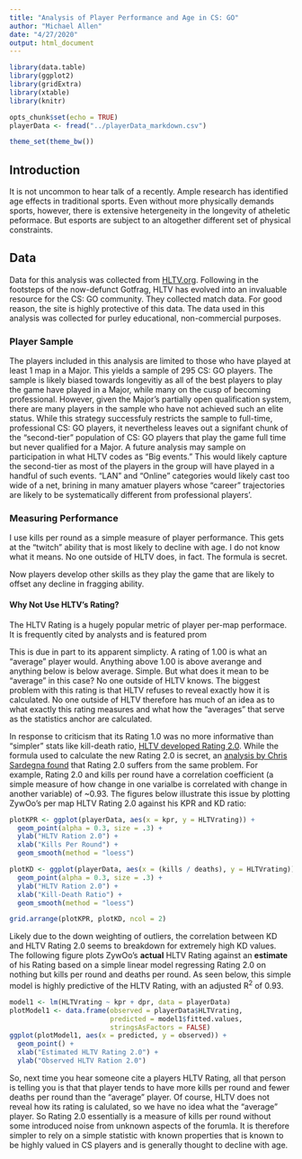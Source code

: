 ```yaml
---
title: "Analysis of Player Performance and Age in CS: GO"
author: "Michael Allen"
date: "4/27/2020"
output: html_document
---
```


```r
library(data.table)
library(ggplot2)
library(gridExtra)
library(xtable)
library(knitr)

opts_chunk$set(echo = TRUE)
playerData <- fread("../playerData_markdown.csv")

theme_set(theme_bw())
```

## Introduction

It is not uncommon to hear talk of a recently. Ample research has identified age effects in traditional sports. Even without more physically demands sports, however, there is extensive hetergeneity in the longevity of atheletic peformace. But esports are subject to an altogether different set of physical constraints. 

## Data

Data for this analysis was collected from [HLTV.org](http:s//www.HLTV.org). Following in the footsteps of the now-defunct Gotfrag, HLTV has evolved into an invaluable resource for the CS: GO community. They collected match data. For good reason, the site is highly protective of this data. The data used in this analysis was collected for purley educational, non-commercial purposes.


### Player Sample
The players included in this analysis are limited to those who have played at least 1 map in a Major. This yields a sample of 295 CS: GO players. The sample is likely biased towards longevitiy as all of the best players to play the game have played in a Major, while many on the cusp of becoming professional. However, given the Major's partially open qualification system, there are many players in the sample who have not achieved such an elite status. While this strategy successfuly restricts the sample to full-time, professional CS: GO players, it nevertheless leaves out a signifant chunk of the "second-tier" population of CS: GO players that play the game full time but never qualified for a Major. A future analysis may sample on participation in what HLTV codes as "Big events." This would likely capture the second-tier as most of the players in the group will have played in a handful of such events. "LAN" and "Online" categories would likely cast too wide of a net, brining in many amatuer players whose "career" trajectories are likely to be systematically different from professional players'.

### Measuring Performance
I use kills per round as a simple measure of player performance. This gets at the "twitch" ability that is most likely to decline with age. I do not know what it means. No one outside of HLTV does, in fact. The formula is secret.

Now players develop other skills as they play the game that are likely to offset any decline in fragging ability.

#### Why Not Use HLTV's Rating?

The HLTV Rating is a hugely popular metric of player per-map performace. It is frequently cited by analysts and is featured prom

This is due in part to its apparent simplicty. A rating of 1.00 is what an "average" player would. Anything above 1.00 is above averange and anything below is below average. Simple. But what does it mean to be "average" in this case? No one outside of HLTV knows. The biggest problem with this rating is that HLTV refuses to reveal exactly how it is calculated. No one outside of HLTV therefore has much of an idea as to what exactly this rating measures and what how the "averages" that serve as the statistics anchor are calculated.

In response to criticism that its Rating 1.0 was no more informative than "simpler" stats like kill-death ratio, [HLTV developed Rating 2.0](https://www.hltv.org/news/20695/introducing-rating-20). While the formula used to calculate the new Rating 2.0 is secret, an [analysis by Chris Sardegna found](https://chrissardegna.com/blog/problems-with-csgo-rating-systems/) that Rating 2.0 suffers from the same problem. For example, Rating 2.0 and kills per round have a correlation coefficient (a simple measure of how change in one varialbe is correlated with change in another variable) of ~0.93. The figures below illustrate this issue by plotting ZywOo's per map HLTV Rating 2.0 against his KPR and KD ratio:

```r
plotKPR <- ggplot(playerData, aes(x = kpr, y = HLTVrating)) +
  geom_point(alpha = 0.3, size = .3) +
  ylab("HLTV Ration 2.0") +
  xlab("Kills Per Round") +
  geom_smooth(method = "loess")

plotKD <- ggplot(playerData, aes(x = (kills / deaths), y = HLTVrating)) +
  geom_point(alpha = 0.3, size = .3) +
  ylab("HLTV Ration 2.0") +
  xlab("Kill-Death Ratio") +
  geom_smooth(method = "loess")

grid.arrange(plotKPR, plotKD, ncol = 2)
```

Likely due to the down weighting of outliers, the correlation between KD and HLTV Rating 2.0 seems to breakdown for extremely high KD values. The following figure plots ZywOo's **actual** HLTV Rating against an **estimate** of his Rating based on a simple linear model regressing Rating 2.0 on nothing but kills per round and deaths per round. As seen below, this simple model is highly predictive of the HLTV Rating, with an adjusted R^2^ of 0.93.

```r
model1 <- lm(HLTVrating ~ kpr + dpr, data = playerData)
plotModel1 <- data.frame(observed = playerData$HLTVrating, 
                         predicted = model1$fitted.values,
                         stringsAsFactors = FALSE)
ggplot(plotModel1, aes(x = predicted, y = observed)) +
  geom_point() +
  xlab("Estimated HLTV Rating 2.0") +
  ylab("Observed HLTV Ration 2.0")
```
So, next time you hear someone cite a players HLTV Rating, all that person is telling you is that that player tends to have more kills per round and fewer deaths per round than the "average" player. Of course, HLTV does not reveal how its rating is calulated, so we have no idea what the "average" player. So Rating 2.0 essentially is a measure of kills per round without some introduced noise from unknown aspects of the forumla. It is therefore simpler to rely on a simple statistic with known properties that is known to be highly valued in CS players and is generally thought to decline with age.